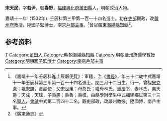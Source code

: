 {{明清人物信息框
| 姓名 = 宋天民
| 原名 =
| 圖片名稱= 
| 圖片大小 =
| 圖片說明 = 
| 最高職務 = 南京戶部主事
| 國家 = 大明 
| 爵位 =
| 籍貫 = [[福建承宣佈政使司|福建承宣佈政使司]][[興化府|興化府]][[莆田縣|莆田縣]]
| 族裔 = 
| 字號 = 字若尹，號春野
| 諡號 =
| 出生日期 = 弘治九年（1496年）
| 出生地點 =
| 逝世日期 = 卒年不詳
| 逝世地點 =
| 墓葬 =
| 配偶 = 林氏
| 親屬 = 曾祖[[宋克慮|宋克慮]]，祖[[宋鏞|宋鏞]]<br>父[[宋世用|宋世用]]，母詹氏；繼母林氏
| 出身 =
* 嘉靖十一年壬辰科同進士出身
| 經歷 =
| 著作 =  
}}
'''宋天民'''{{BD|1496年||？||Song宋}}，字'''若尹'''，號'''春野'''，[[福建承宣佈政使司|福建]][[興化府|興化府]][[莆田縣|莆田縣]]人，明朝政治人物。

嘉靖十一年（1532年）壬辰科第三甲第一百一十四名進士。初在[[吏部|吏部]]觀政，改[[嚴州府|嚴州府]]教授，陞國子監博士，南京[[戶部|戶部]][[主事|主事]]。<ref>《嘉靖十一年壬辰科進士履曆便覽》：軍籍，治《[[書經|書經]]》，年三十七歲中式嘉靖十一年壬辰科第三甲第一百一十四名進士。閏三月十二日生，行一，曾祖[[宋克慮|宋克慮]]；祖[[宋鏞|宋鏞]]，倉副使；父[[宋世用|宋世用]]；母詹氏；繼母林氏。[[重慶下|重慶下]]，妻林氏，弟天爵；天成；天球，子秉愚；秉魯；秉模。由縣學附學生中式福建鄉試第三十三名[[舉人|舉人]]，[[會試|會試]]中式第二百四十二名。觀吏部政，改嚴州教授，陞國愽，南戶主事。</ref>曾官廣東[[潮陽縣|潮陽縣]]知縣<ref>《廣東通志》</ref>。

== 参考资料 ==
{{reflist}}

{{嘉靖十一年壬辰科殿试金榜}}

{{Authority control}}
{{DEFAULTSORT:Song宋}}
[[Category:宋姓|T]]
[[Category:莆田人|Category:莆田人]]
[[Category:明朝潮陽縣知縣|Category:明朝潮陽縣知縣]]
[[Category:明朝嚴州府儒學教授|Category:明朝嚴州府儒學教授]]
[[Category:明朝國子監博士|Category:明朝國子監博士]]
[[Category:南京戶部主事|Category:南京戶部主事]]


{{明朝人物小作品}}